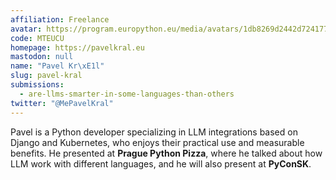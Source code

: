 ```yaml
---
affiliation: Freelance
avatar: https://program.europython.eu/media/avatars/1db8269d2442d7241778e8103c67d020_mxoopCD.jpg
code: MTEUCU
homepage: https://pavelkral.eu
mastodon: null
name: "Pavel Kr\xE1l"
slug: pavel-kral
submissions:
  - are-llms-smarter-in-some-languages-than-others
twitter: "@MePavelKral"
---
```


Pavel is a Python developer specializing in LLM integrations based on Django and
Kubernetes, who enjoys their practical use and measurable benefits. He presented
at **Prague Python Pizza**, where he talked about how LLM work with different
languages, and he will also present at **PyConSK**.
